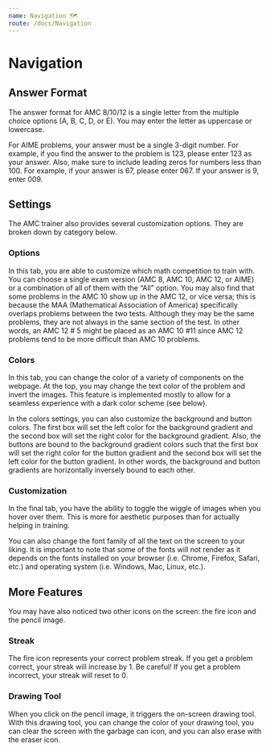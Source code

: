 ```yaml
---
name: Navigation 🗺
route: /docs/Navigation
---
```


# Navigation

## Answer Format
The answer format for AMC 8/10/12 is a single letter from the multiple choice options (A, B, C, D, or E). You may enter the letter as uppercase or lowercase. 

For AIME problems, your answer must be a single 3-digit number. For example, if you find the answer to the problem is 123, please enter 123 as your answer. Also, make sure to include leading zeros for numbers less than 100. For example, if your answer is 67, please enter 067. If your answer is 9, enter 009.

## Settings
The AMC trainer also provides several customization options. They are broken down by category below.

### Options
In this tab, you are able to customize which math competition to train with. You can choose a single exam version (AMC 8, AMC 10, AMC 12, or AIME) or a combination of all of them with the “All” option. You may also find that some problems in the AMC 10 show up in the AMC 12, or vice versa; this is because the MAA (Mathematical Association of America) specifically overlaps problems between the two tests. Although they may be the same problems, they are not always in the same section of the test. In other words, an AMC 12 # 5 might be placed as an AMC 10 #11 since AMC 12 problems tend to be more difficult than AMC 10 problems.

### Colors
In this tab, you can change the color of a variety of components on the webpage. At the top, you may change the text color of the problem and invert the images. This feature is implemented mostly to allow for a seamless experience with a dark color scheme (see below).

In the colors settings, you can also customize the background and button colors. The first box will set the left color for the background gradient and the second box will set the right color for the background gradient. Also, the buttons are bound to the background gradient colors such that the first box will set the right color for the button gradient and the second box will set the left color for the button gradient. In other words, the background and button gradients are horizontally inversely bound to each other.

### Customization
In the final tab, you have the ability to toggle the wiggle of images when you hover over them. This is more for aesthetic purposes than for actually helping in training. 

You can also change the font family of all the text on the screen to your liking. It is important to note that some of the fonts will not render as it depends on the fonts installed on your browser (i.e. Chrome, Firefox, Safari, etc.) and operating system (i.e. Windows, Mac, Linux, etc.). 

## More Features
You may have also noticed two other icons on the screen: the fire icon and the pencil image.

### Streak
The fire icon represents your correct problem streak. If you get a problem correct, your streak will increase by 1. Be careful! If you get a problem incorrect, your streak will reset to 0.

### Drawing Tool
When you click on the pencil image, it triggers the on-screen drawing tool. With this drawing tool, you can change the color of your drawing tool, you can clear the screen with the garbage can icon, and you can also erase with the eraser icon.
